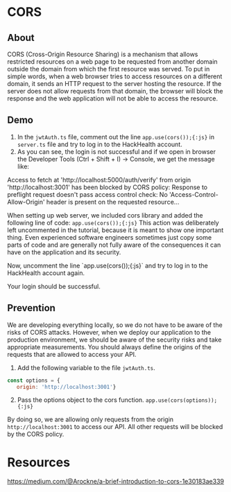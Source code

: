 
# CORS

## About
CORS (Cross-Origin Resource Sharing) is a mechanism that allows restricted resources on a web page to be requested
from another domain outside the domain from which the first resource was served.
To put in simple words, when a web browser tries to access resources on a different domain, it sends an HTTP request
to the server hosting the resource. If the server does not allow requests from that domain, the browser will block
the response and the web application will not be able to access the resource.

## Demo
1. In the `jwtAuth.ts` file, comment out the line `app.use(cors());{:js}` in `server.ts` file and try to log in to the HackHealth account.
2. As you can see, the login is not successful and if we open in browser the Developer Tools (Ctrl + Shift + I) -> Console, we get the message like:
<Callout type="error" emoji="️🚫">
    Access to fetch at 'http://localhost:5000/auth/verify' from origin 'http://localhost:3001' has been blocked by CORS
    policy:
    Response to preflight request doesn't pass access control check: No 'Access-Control-Allow-Origin' header is present
    on the requested resource...
</Callout>

When setting up web server, we included cors library and added the following line of code:
`app.use(cors());{:js}`
This action was deliberately left uncommented in the tutorial, because it is meant to show one important thing.
Even experienced software engineers sometimes just copy some parts of code and are generally not fully aware of the
consequences it can have on the application and its security.

<Callout emoji="💡">
    Now, uncomment the line `app.use(cors());{:js}` and try to log in to the HackHealth account again.
</Callout>

Your login should be successful.

## Prevention
We are developing everything locally, so we do not have to be aware of the risks of CORS attacks. However, when we deploy
our application to the production environment, we should be aware of the security risks and take appropriate measurements.
You should always define the origins of the requests that are allowed to access your API.

1. Add the following variable to the file `jwtAuth.ts`.
```js filename="jwtAuth.ts" copy showLineNumbers
const options = {
   origin: 'http://localhost:3001'}
```

2. Pass the options object to the cors function.
`app.use(cors(options));{:js}`

By doing so, we are allowing only requests from the origin `http://localhost:3001` to access our API.
All other requests will be blocked by the CORS policy.

# Resources
https://medium.com/@Arockne/a-brief-introduction-to-cors-1e30183ae339
